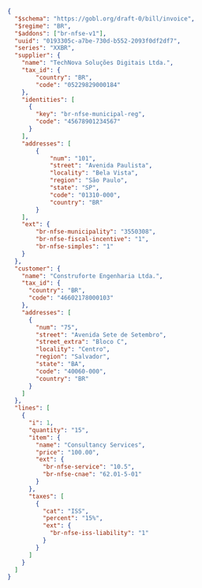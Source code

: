 ```json
{
  "$schema": "https://gobl.org/draft-0/bill/invoice",
  "$regime": "BR",
  "$addons": ["br-nfse-v1"],
  "uuid": "0193305c-a7be-730d-b552-2093f0df2df7",
  "series": "XXBR",
  "supplier": {
    "name": "TechNova Soluções Digitais Ltda.",
    "tax_id": {
        "country": "BR",
        "code": "05229829000184"
    },
    "identities": [
      {
        "key": "br-nfse-municipal-reg",
        "code": "45678901234567"
      }
    ],
    "addresses": [
        {
            "num": "101",
            "street": "Avenida Paulista",
            "locality": "Bela Vista",
            "region": "São Paulo",
            "state": "SP",
            "code": "01310-000",
            "country": "BR"
        }
    ],
    "ext": {
        "br-nfse-municipality": "3550308",
        "br-nfse-fiscal-incentive": "1",
        "br-nfse-simples": "1"
    }
  },
  "customer": {
    "name": "Construforte Engenharia Ltda.",
    "tax_id": {
      "country": "BR",
      "code": "46602178000103"
    },
    "addresses": [
      {
        "num": "75",
        "street": "Avenida Sete de Setembro",
        "street_extra": "Bloco C",
        "locality": "Centro",
        "region": "Salvador",
        "state": "BA",
        "code": "40060-000",
        "country": "BR"
      }
    ]
  },
  "lines": [
    {
      "i": 1,
      "quantity": "15",
      "item": {
        "name": "Consultancy Services",
        "price": "100.00",
        "ext": {
          "br-nfse-service": "10.5",
          "br-nfse-cnae": "62.01-5-01"
        }
      },
      "taxes": [
        {
          "cat": "ISS",
          "percent": "15%",
          "ext": {
            "br-nfse-iss-liability": "1"
          }
        }
      ]
    }
  ]
}
```